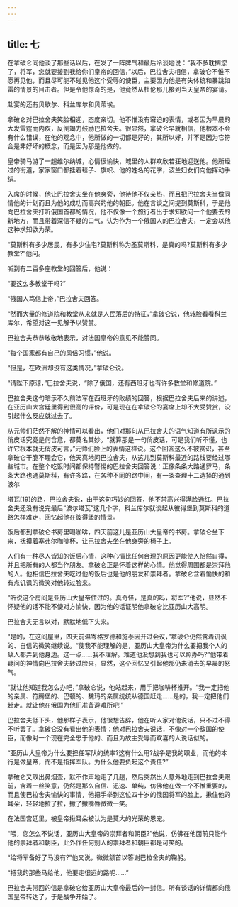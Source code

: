 ```yaml
---
---
---
```

title: 七
---




在拿破仑同他谈了那些话以后，在发了一阵脾气和最后冷淡地说：“我不多耽搁您了，将军，您就要接到我给你们皇帝的回信，”以后，巴拉舍夫相信，拿破仑不惟不愿再见他，而且尽可能不碰见他这个受辱的使臣，主要因为他是有失体统和暴跳如雷的情景的目击者。但是令他惊奇的是，他竟然从杜伦那儿接到当天皇帝的宴请。

赴宴的还有贝歇尔、科兰库尔和贝蒂埃。

拿破仑对巴拉舍夫笑脸相迎，态度亲切。他不惟没有窘迫的表情，或者因为早晨的大发雷霆而内疚，反倒竭力鼓励巴拉舍夫。很显然，拿破仑早就相信，他根本不会有什么错误，在他的观念中，他所做的一切都是好的，其所以好，并不是因为它符合是非好坏的概念，而是因为那是他做的。

皇帝骑马游了一趟维尔纳城，心情很愉快，城里的人群欢欣若狂地迎送他。他所经过的街道，家家窗口都挂着毯子、旗帜、他的姓名的花字，波兰妇女们向他挥动手绢。

入席的时候，他让巴拉舍夫坐在他身旁，他待他不仅亲热，而且把巴拉舍夫当做同情他的计划而且为他的成功而高兴的他的朝臣。他在言谈之间提到莫斯科，于是他向巴拉舍夫打听俄国首都的情况，他不仅像一个旅行者出于求知欲问一个他要去的新地方，而且带着深信不疑的口气，认为作为一个俄国人的巴拉舍夫，一定会以他这种求知欲为荣。

“莫斯科有多少居民，有多少住宅?莫斯科称为圣莫斯科，是真的吗?莫斯科有多少教堂?”他问。

听到有二百多座教堂的回答后，他说：

“要这么多教堂干吗?”

“俄国人笃信上帝，”巴拉舍夫回答。

“然而大量的修道院和教堂从来就是人民落后的特征，”拿破仑说，他转脸看看科兰库尔，希望对这一见解予以赞赏。

巴拉舍夫恭恭敬敬地表示，对法国皇帝的意见不能赞同。

“每个国家都有自己的风俗习惯，”他说。

“但是，在欧洲却没有这类情况，”拿破仑说。

“请陛下原谅，”巴拉舍夫说，“除了俄国，还有西班牙也有许多教堂和修道院。”

巴拉舍夫这句暗示不久前法军在西班牙的败绩的回答，根据巴拉舍夫后来的讲述，在亚历山大宫廷里得到很高的评价，可是现在在拿破仑的宴席上却不大受赞赏，没引起什么反应就过去了。

从元帅们茫然不解的神情可以看出，他们对那句从巴拉舍夫的语气知道有所讽示的俏皮话究竟是何含意，都莫名其妙。“就算那是一句俏皮话，可是我们听不懂，也许它根本就无俏皮可言，”元帅们脸上的表情这样说。这个回答这么不被赏识，甚至拿破仑干脆不理会它，他天真地问巴拉舍夫，从这儿到莫斯科最近的路线要经过哪些城市。在整个吃饭时间都保持警惕的巴拉舍夫回答说：正像条条大路通罗马，条条大路也通莫斯科，有许多路，在各种不同的路中间，有一条查理十二选择的通到波尔

塔瓦[19]的路，巴拉舍夫说，由于这句巧妙的回答，他不禁高兴得满脸通红。巴拉舍夫还没有说完最后“波尔塔瓦”这几个字，科兰库尔就谈起从彼得堡到莫斯科的道路怎样难走，回忆起他在彼得堡的情景。

饭后都到拿破仑书房里喝咖啡，四天前这儿是亚历山大皇帝的书房。拿破仑坐下来，抚摸着塞弗尔咖啡杯，让巴拉舍夫坐在他身旁的椅子上。

人们有一种尽人皆知的饭后心情，这种心情比任何合理的原因更能使人怡然自得，并且把所有的人都当作朋友。拿破仑正是怀着这样的心情。他觉得周围都是崇拜他的人。他相信巴拉舍夫吃过他的饭后也是他的朋友和崇拜者。拿破仑含着愉快的和有点讥讽的微笑对他转过脸来。

“听说这个房间是亚历山大皇帝住过的。真奇怪，是真的吗，将军?”他说，显然不怀疑他的话不能不使对方愉快，因为他的话证明他拿破仑比亚历山大高明。

巴拉舍夫无言以对，默默地低下头来。

“是的，在这间屋里，四天前温岑格罗德和施泰因开过会议，”拿破仑仍然含着讥讽的、自信的微笑继续说。“使我不能理解的是，亚历山大皇帝为什么要把我个人的敌人都弄到他身边。这一点……我不理解。难道他没想到我也可以照办吗?”他带着疑问的神情向巴拉舍夫转过脸来，显然，这个回忆又引起他那仍未消去的早晨的怒气。

“就让他知道我怎么办吧，”拿破仑说，他站起来，用手把咖啡杯推开。“我一定把他的亲属、符腾堡的、巴顿的、魏玛的亲属统统从德国赶走……是的，我一定把他们赶走。就让他在俄国为他们准备避难所吧!”

巴拉舍夫低下头，他那样子表示，他很想告辞，他在听人家对他说话，只不过不得不听罢了。拿破仑没有看出他的表情；他对巴拉舍夫说话，不像对一个敌国的使臣，而像对一个现在完全忠于他的、而且为故主受辱而欢喜的人说话似的。

“亚历山大皇帝为什么要担任军队的统率?这有什么用?战争是我的职业，而他的本行是做皇帝，而不是指挥军队。为什么他要负起这个责任?”

拿破仑又取出鼻烟壶，默不作声地走了几趟，然后突然出人意外地走到巴拉舍夫跟前，含着一丝笑意，仍然是那么自信、迅速、单纯，仿佛他在做一个不惟重要的，而且使巴拉舍夫愉快的事情，他把手举到这位四十岁的俄国将军的脸上，揪住他的耳朵，轻轻地拉了拉，撇了撇嘴唇微微一笑。

在法国宫廷里，被皇帝揪耳朵被认为是莫大的光荣的恩宠。

“喂，您怎么不说话，亚历山大皇帝的崇拜者和朝臣?”他说，仿佛在他面前只能作他的崇拜者和朝臣，此外作任何别人的崇拜者和朝臣都是可笑的。

“给将军备好了马没有?”他又说，微微颔首以答谢巴拉舍夫的鞠躬。

“把我的那些马给他，他要走很远的路呢……”

巴拉舍夫带回的信是拿破仑给亚历山大皇帝最后的一封信。所有谈话的详情都向俄国皇帝转达了，于是战争开始了。
